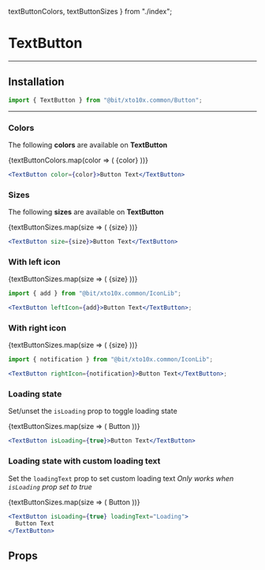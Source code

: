   textButtonColors,
  textButtonSizes
} from "./index";


<Meta title="Atoms/Buttons/TextButton" component={TextButton} />

# TextButton

---

## Installation

```jsx
import { TextButton } from "@bit/xto10x.common/Button";
```

---

### Colors

The following **colors** are available on **TextButton**

<Preview>
  <Story name="Colors">
    <Box
      display="grid"
      gridAutoFlow="column"
      gridGap="10px"
      justifyContent="start"
    >
      {textButtonColors.map(color => (
        <TextButton color={color}>{color}</TextButton>
      ))}
    </Box>
  </Story>
</Preview>

```jsx
<TextButton color={color}>Button Text</TextButton>
```

### Sizes

The following **sizes** are available on **TextButton**

<Preview>
  <Story name="Sizes">
    <Box
      display="grid"
      gridAutoFlow="column"
      gridGap="10px"
      justifyContent="start"
    >
      {textButtonSizes.map(size => (
        <TextButton size={size}>{size}</TextButton>
      ))}
    </Box>
  </Story>
</Preview>

```jsx
<TextButton size={size}>Button Text</TextButton>
```

### With left icon

<Preview>
  <Story name="With left icon">
    <Box
      display="grid"
      gridAutoFlow="column"
      gridGap="10px"
      justifyContent="start"
    >
      {textButtonSizes.map(size => (
        <TextButton leftIcon={add} size={size}>
          {size}
        </TextButton>
      ))}
    </Box>
  </Story>
</Preview>

```jsx
import { add } from "@bit/xto10x.common/IconLib";

<TextButton leftIcon={add}>Button Text</TextButton>;
```

### With right icon

<Preview>
  <Story name="With right icon">
    <Box
      display="grid"
      gridAutoFlow="column"
      gridGap="10px"
      justifyContent="start"
    >
      {textButtonSizes.map(size => (
        <TextButton color="basic" rightIcon={notification} size={size}>
          {size}
        </TextButton>
      ))}
    </Box>
  </Story>
</Preview>

```jsx
import { notification } from "@bit/xto10x.common/IconLib";

<TextButton rightIcon={notification}>Button Text</TextButton>;
```

### Loading state

Set/unset the `isLoading` prop to toggle loading state

<Preview>
  <Story name="Loading state">
    <Box
      display="grid"
      gridAutoFlow="column"
      gridGap="10px"
      justifyContent="start"
    >
      {textButtonSizes.map(size => (
        <TextButton isLoading={true} size={size}>
          Button
        </TextButton>
      ))}
    </Box>
  </Story>
</Preview>

```jsx
<TextButton isLoading={true}>Button Text</TextButton>
```

### Loading state with custom loading text

Set the `loadingText` prop to set custom loading text
_Only works when `isLoading` prop set to true_

<Preview>
  <Story name="Loading state with custom loading text">
    <Box
      display="grid"
      gridAutoFlow="column"
      gridGap="10px"
      justifyContent="start"
    >
      {textButtonSizes.map(size => (
        <TextButton isLoading={true} loadingText="Loading" size={size}>
          Button
        </TextButton>
      ))}
    </Box>
  </Story>
</Preview>

```jsx
<TextButton isLoading={true} loadingText="Loading">
  Button Text
</TextButton>
```

## Props

<Props of={TextButton} />
